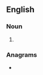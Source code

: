 ==English==

===Noun===
{{head|en|noun plural form}}

# {{plural of|paceline|lang=en}}

===Anagrams===
* {{anagrams|en|a=aceeilnps|capelines|cepelinas|linespace|space line|spaceline}}